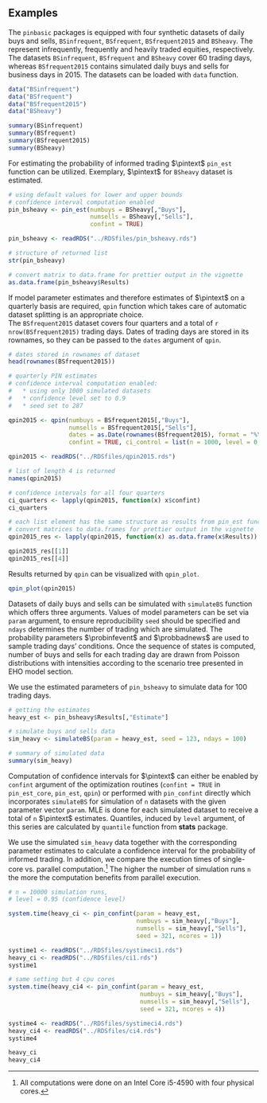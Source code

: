 ## Examples
The `pinbasic` packages is equipped with four synthetic datasets of daily buys and sells, 
`BSinfrequent`, `BSfrequent`, `BSfrequent2015` and `BSheavy`. 
The represent infrequently, frequently and heavily traded equities, respectively. 
The datasets `BSinfrequent`, `BSfrequent` and `BSheavy` cover 60 trading days, whereas 
`BSfrequent2015` contains simulated daily buys and sells for business days in 2015. 
The datasets can be loaded with `data` function.

```r
data("BSinfrequent")
data("BSfrequent")
data("BSfrequent2015")
data("BSheavy")

summary(BSinfrequent)
summary(BSfrequent)
summary(BSfrequent2015)
summary(BSheavy)
```

For estimating the probability of informed trading $\pintext$ `pin_est` function can be utilized. 
Exemplary, $\pintext$ for `BSheavy` dataset is estimated.

```r
# using default values for lower and upper bounds
# confidence interval computation enabled
pin_bsheavy <- pin_est(numbuys = BSheavy[,"Buys"],
                       numsells = BSheavy[,"Sells"], 
                       confint = TRUE)
```

```r
pin_bsheavy <- readRDS("../RDSfiles/pin_bsheavy.rds")
```

```r
# structure of returned list
str(pin_bsheavy)

# convert matrix to data.frame for prettier output in the vignette
as.data.frame(pin_bsheavy$Results)
```

If model parameter estimates and therefore estimates of $\pintext$ on a quarterly basis 
are required, `qpin` function which 
takes care of automatic dataset splitting is an appropriate choice.  
The `BSfrequent2015` dataset covers four quarters and a total of `r nrow(BSfrequent2015)` trading days. 
Dates of trading days are stored in its rownames, so they can be passed to the `dates` argument of `qpin`.

```r
# dates stored in rownames of dataset
head(rownames(BSfrequent2015))
```

```r
# quarterly PIN estimates
# confidence interval computation enabled:
#   * using only 1000 simulated datasets
#   * confidence level set to 0.9
#   * seed set to 287

qpin2015 <- qpin(numbuys = BSfrequent2015[,"Buys"],
                 numsells = BSfrequent2015[,"Sells"],
                 dates = as.Date(rownames(BSfrequent2015), format = "%Y-%m-%d"),
                 confint = TRUE, ci_control = list(n = 1000, level = 0.9, seed = 287))
```

```r
qpin2015 <- readRDS("../RDSfiles/qpin2015.rds")
```

```r
# list of length 4 is returned
names(qpin2015)

# confidence intervals for all four quarters
ci_quarters <- lapply(qpin2015, function(x) x$confint)
ci_quarters

# each list element has the same structure as results from pin_est function
# convert matrices to data.frames for prettier output in the vignette
qpin2015_res <- lapply(qpin2015, function(x) as.data.frame(x$Results))

qpin2015_res[[1]]
qpin2015_res[[4]]
```

Results returned by `qpin` can be visualized with `qpin_plot`.
```r
qpin_plot(qpin2015)
```

Datasets of daily buys and sells can be simulated with `simulateBS` function which offers three arguments. 
Values of model parameters can be set via `param` argument, 
to ensure reproducibility `seed` should be specified and `ndays` determines the number 
of trading which are simulated. 
The probability parameters $\probinfevent$ and $\probbadnews$ are used to sample trading days' conditions. 
Once the sequence of states is computed, number of buys and sells for each trading day are drawn from 
Poisson distributions with intensities according to the scenario tree presented in EHO model section.

We use the estimated parameters of `pin_bsheavy` to simulate data for 100 trading days.

```r
# getting the estimates
heavy_est <- pin_bsheavy$Results[,"Estimate"]

# simulate buys and sells data
sim_heavy <- simulateBS(param = heavy_est, seed = 123, ndays = 100)

# summary of simulated data
summary(sim_heavy)
```

Computation of confidence intervals for $\pintext$ can either be enabled by `confint` argument of the optimization routines 
(`confint = TRUE` in `pin_est_core`, `pin_est`, `qpin`) or performed with `pin_confint` directly which incorporates `simulateBS` for 
simulation of `n` datasets with the given parameter vector `param`. 
MLE is done for each simulated dataset to receive a total of `n` $\pintext$ estimates.
Quantiles, induced by `level` argument, of this series are calculated by `quantile` function from **stats** package.

We use the simulated `sim_heavy` data together with the corresponding parameter estimates to calculate a confidence interval for the probability 
of informed trading. 
In addition, we compare the execution times of single-core vs. parallel computation.^[
All computations were done on an Intel Core i5-4590 with four physical cores.] 
The higher the number of simulation runs `n` the more the computation benefits from parallel execution.

```r
# n = 10000 simulation runs, 
# level = 0.95 (confidence level)

system.time(heavy_ci <- pin_confint(param = heavy_est, 
                                    numbuys = sim_heavy[,"Buys"],
                                    numsells = sim_heavy[,"Sells"],
                                    seed = 321, ncores = 1))
```

```r
systime1 <- readRDS("../RDSfiles/systimeci1.rds")
heavy_ci <- readRDS("../RDSfiles/ci1.rds")
systime1
```

```r
# same setting but 4 cpu cores
system.time(heavy_ci4 <- pin_confint(param = heavy_est, 
                                     numbuys = sim_heavy[,"Buys"],
                                     numsells = sim_heavy[,"Sells"],
                                     seed = 321, ncores = 4))
```

```r
systime4 <- readRDS("../RDSfiles/systimeci4.rds")
heavy_ci4 <- readRDS("../RDSfiles/ci4.rds")
systime4
```

```r
heavy_ci
heavy_ci4
```


